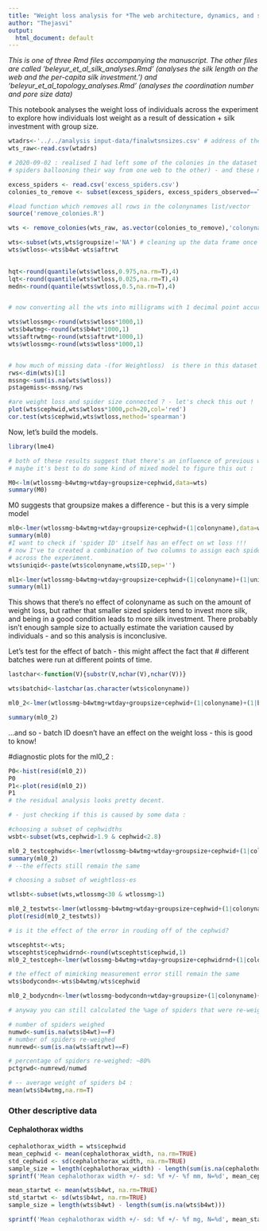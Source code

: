 ```yaml
---
title: "Weight loss analysis for *The web architecture, dynamics, and silk investment in the social spider, Stegodyphus sarasinorum*"
author: "Thejasvi"
output:
  html_document: default
---
```


*This is one of three Rmd files accompanying the manuscript. The other files are called 'beleyur_et_al_silk_analyses.Rmd' (analyses the silk length on the web and the per-capita silk investment.') and 'beleyur_et_al_topology_analyses.Rmd' (analyses the coordination number and pore size data)*

This notebook analyses the weight loss of individuals across the experiment to explore how individuals lost weight as a result of dessication + silk investment with group size.

```r
wtadrs<-'../../analysis input-data/finalwtsnsizes.csv' # address of the weights and sizes csvfile
wts_raw<-read.csv(wtadrs)

# 2020-09-02 : realised I had left some of the colonies in the dataset with excess spiders (caused by
# spiders ballooning their way from one web to the other) - and these need to be removed. 

excess_spiders <- read.csv('excess_spiders.csv')
colonies_to_remove <- subset(excess_spiders, excess_spiders_observed==TRUE)$colonyname

#load function which removes all rows in the colonynames list/vector
source('remove_colonies.R')

wts <- remove_colonies(wts_raw, as.vector(colonies_to_remove),'colonyname')

wts<-subset(wts,wts$groupsize!='NA') # cleaning up the data frame once more to avoid an extra 'NA' group ! 
wts$wtloss<-wts$b4wt-wts$aftrwt

  
hqt<-round(quantile(wts$wtloss,0.975,na.rm=T),4)
lqt<-round(quantile(wts$wtloss,0.025,na.rm=T),4)
medn<-round(quantile(wts$wtloss,0.5,na.rm=T),4)


# now converting all the wts into milligrams with 1 decimal point accuracy - this is just to ease interpretation

wts$wtlossmg<-round(wts$wtloss*1000,1)
wts$b4wtmg<-round(wts$b4wt*1000,1)
wts$aftrwtmg<-round(wts$aftrwt*1000,1)
wts$wtlossmg<-round(wts$wtloss*1000,1)


# how much of missing data -(for Weightloss)  is there in this dataset ?
rws<-dim(wts)[1]
mssng<-sum(is.na(wts$wtloss))
pstagemiss<-mssng/rws

#are weight loss and spider size connected ? - let's check this out ! 
plot(wts$cephwid,wts$wtloss*1000,pch=20,col='red')
cor.test(wts$cephwid,wts$wtloss,method='spearman')

```

Now, let's build the models.

```r
library(lme4)

# both of these results suggest that there's an influence of previous weight, and size on silk investment
# maybe it's best to do some kind of mixed model to figure this out :

M0<-lm(wtlossmg~b4wtmg+wtday+groupsize+cephwid,data=wts)
summary(M0)
```
M0 suggests that groupsize makes a difference - but this is a very simple model 

```r
ml0<-lmer(wtlossmg~b4wtmg+wtday+groupsize+cephwid+(1|colonyname),data=wts)
summary(ml0)
#I want to check if 'spider ID' itself has an effect on wt loss !!! 
# now I've to created a combination of two columns to assign each spider a completely unique id 
# across the experiment.
wts$uniqid<-paste(wts$colonyname,wts$ID,sep='')

ml1<-lmer(wtlossmg~b4wtmg+wtday+groupsize+cephwid+(1|colonyname)+(1|uniqid),data=wts)
summary(ml1)
```

This shows that there's no effect of colonyname as such  on the amount of weight loss, but rather that smaller sized spiders tend  to invest more silk, and being in a good condition leads to more silk investment. There probably isn't enough sample size to actually estimate the variation caused by individuals - and so this analysis is inconclusive. 

Let's test for the effect of batch - this might affect the fact that
# different batches were run at different points of time.
```r
lastchar<-function(V){substr(V,nchar(V),nchar(V))}

wts$batchid<-lastchar(as.character(wts$colonyname))

ml0_2<-lmer(wtlossmg~b4wtmg+wtday+groupsize+cephwid+(1|colonyname)+(1|batchid),data=wts)

summary(ml0_2)
```

...and so - batch ID doesn't have an effect on the weight loss - this is good to know!

#diagnostic plots for the ml0_2 :
```r
P0<-hist(resid(ml0_2))
P0
P1<-plot(resid(ml0_2))
P1
# the residual analysis looks pretty decent.

# - just checking if this is caused by some data :

#choosing a subset of cephwidths
wsbt<-subset(wts,cephwid>1.9 & cephwid<2.8)

ml0_2_testcephwids<-lmer(wtlossmg~b4wtmg+wtday+groupsize+cephwid+(1|colonyname)+(1|batchid),data=wsbt)
summary(ml0_2)
# --the effects still remain the same

# choosing a subset of weightloss-es

wtlsbt<-subset(wts,wtlossmg<30 & wtlossmg>1)

ml0_2_testwts<-lmer(wtlossmg~b4wtmg+wtday+groupsize+cephwid+(1|colonyname)+(1|batchid),data=wtlsbt)
plot(resid(ml0_2_testwts))

# is it the effect of the error in rouding off of the cephwid?

wtscephtst<-wts;
wtscephtst$cephwidrnd<-round(wtscephtst$cephwid,1)
ml0_2_testceph<-lmer(wtlossmg~b4wtmg+wtday+groupsize+cephwidrnd+(1|colonyname)+(1|batchid),data=wtscephtst)

# the effect of mimicking measurement error still remain the same 
wts$bodycondn<-wts$b4wtmg/wts$cephwid

ml0_2_bodycndn<-lmer(wtlossmg~bodycondn+wtday+groupsize+(1|colonyname)+(1|batchid),data=wts)

# anyway you can still calculated the %age of spiders that were re-weighed:

# number of spiders weighed
numwd<-sum(is.na(wts$b4wt)==F)
# number of spiders re-weighed
numrewd<-sum(is.na(wts$aftrwt)==F)

# percentage of spiders re-weighed: ~80%
pctgrwd<-numrewd/numwd

# -- average weight of spiders b4 :
mean(wts$b4wtmg,na.rm=T)
```


### Other descriptive data

#### Cephalothorax widths

```r
cephalothorax_width = wts$cephwid
mean_cephwid <- mean(cephalothorax_width, na.rm=TRUE)
std_cephwid <- sd(cephalothorax_width, na.rm=TRUE)
sample_size = length(cephalothorax_width) - length(sum(is.na(cephalothorax_width)))
sprintf('Mean cephalothorax width +/- sd: %f +/- %f mm, N=%d', mean_cephwid, std_cephwid, sample_size)
```


```r
mean_startwt <- mean(wts$b4wt, na.rm=TRUE)
std_startwt <- sd(wts$b4wt, na.rm=TRUE)
sample_size = length(wts$b4wt) - length(sum(is.na(wts$b4wt)))

sprintf('Mean cephalothorax width +/- sd: %f +/- %f mg, N=%d', mean_startwt*1000, std_startwt*1000, sample_size)

```
